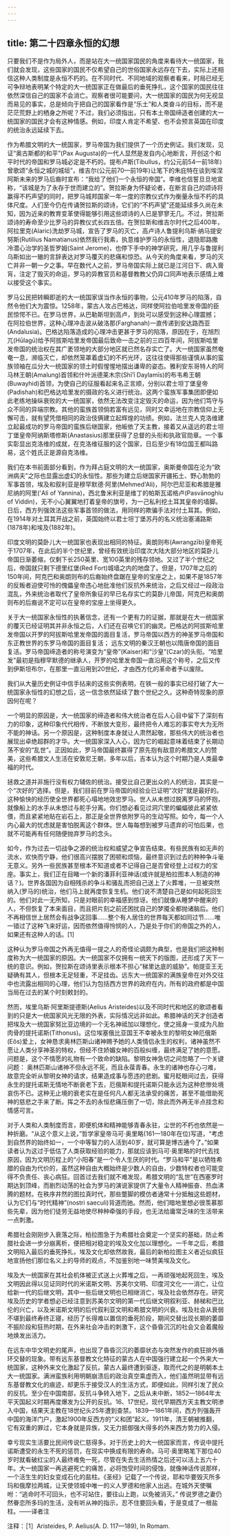 ```yaml
---
---
---
```

title: 第二十四章永恒的幻想
---




只要我们不是作为局外人，而是站在大一统国家国民的角度来看待大一统国家，我们就会发现，这些国家的国民不仅希望自己的世俗国家永远存在下去，实际上还相信这种人类制度是永恒不朽的。在不同时代、不同地域的观察者看来，时局已经无可争辩地表明某个特定的大一统国家正在做最后的垂死挣扎，这个国家的国民往往依然深信自己的国家不会消亡。观察者很可能要问，大一统国家的国民为何无视显而易见的事实，总是倾向于把自己的国家看作是“乐土”和人类奋斗的目标，而不是茫茫荒野上的栖身之所呢？不过，我们必须指出，只有本土帝国缔造者创建的大一统国家的国民才会有这种情感。例如，印度人肯定不希望、也不会预言英国在印度的统治永远延续下去。

作为希腊文明的大一统国家，罗马帝国为我们提供了一个历史例证。我们发现，见证“奥古斯都的和平”(Pax Augusta)的一代人显然是发自内心地断言，开创这个和平时代的帝国和罗马城必定是不朽的。提布卢斯(Tibullus，约公元前54—前18年)曾歌颂“永恒之城的城垣”，维吉尔(公元前70—前19年)让笔下的朱庇特在谈到埃涅阿斯未来的罗马后裔时宣布：“我给了他们一个永恒的帝国”。李维也信誓旦旦地宣称，“该城是为了永存于世而建立的”。贺拉斯身为怀疑论者，在断言自己的颂诗将赢得不朽声望的同时，把罗马城邦国家一年一度的宗教仪式作为衡量永恒不朽的具体尺度。人们至今仍在传诵贺拉斯的颂诗，它们的“不朽声望”还能延续多久尚在未知，因为近来的教育变革使得能够引用这些颂诗的人已是寥寥无几。不过，贺拉斯颂诗的寿命至少比罗马的异教仪式长四五倍。在贺拉斯和维吉尔时代之后400年，阿拉里克(Alaric)洗劫罗马城，宣告了罗马的灭亡，高卢诗人鲁提利乌斯·纳马提安努斯(Rutilius Namatianus)依然我行我素，执意维护罗马的永恒性，退隐耶路撒冷潜心治学的圣哲罗姆(Saint Jerome)，也停下手中的神学研究，用几乎与鲁提利乌斯如出一辙的言辞表达对罗马覆灭的悲痛和惊恐。从今天的角度来看，罗马的灭亡并非一朝一夕之事。早在数代人之前，罗马帝国实际上就已是江河日下、病入膏肓，注定了毁灭的命运，罗马的异教官员和基督教教父仍异口同声地表示感情上难以接受这个事实。

罗马公民把转瞬即逝的大一统国家误当作永恒的事物，公元410年罗马的陷落，自然令他们大为震惊。1258年，蒙古人攻占巴格达，同样使阿拉伯哈里发帝国的臣民惊愕不已。在罗马世界，从巴勒斯坦到高卢，到处可以感受到这种心理震撼； 在阿拉伯世界，这种心理冲击波从破洛那(Farghanah)一直传递到安达路西亚(Andalusia)。巴格达陷落造成的心理冲击更甚于罗马的陷落，原因在于，在旭烈兀(Hūlagū)给予阿拔斯哈里发帝国最后致命一击之前的三四百年间，阿拔斯哈里发帝国的统治权在其广袤领地的大部分地区就已然名存实亡了。大一统国家虽然奄奄一息，濒临灭亡，却依然笼罩着虚幻的不朽光环，这往往使得那些谨慎从事的蛮族领袖在瓜分大一统国家的领土时假惺惺地摆出谦卑的姿态。雅利安东哥特人的阿马林王朝(Amalung)首领和什叶派德莱木宗(Shī‘ī Daylamīs)的布韦希王朝(Buwayhid)首领，为使自己的征服看起来名正言顺，分别以君士坦丁堡皇帝(Padishah)和巴格达哈里发的摄政的名义进行统治。这两个蛮族军事集团即便如此老练地操纵衰败的大一统国家，依然无法改变注定毁灭的命运，因为他们笃守与众不同的异端宗教。其他的蛮族首领倘若富有远见，同时又幸运地在宗教信仰上无懈可击，就有望凭借相同的政治伎俩建立起辉煌的功绩。例如，法兰克人克洛维建立起最成功的罗马帝国的蛮族后继国家，他皈依了天主教，接着又从遥远的君士坦丁堡皇帝阿纳斯塔修斯(Anastasius)那里获得了总督的头衔和执政官勋章。一个事实彰显出克洛维的成就，在克洛维征服的这个国家，日后至少有18位国王都叫路易，这个姓氏正是源自克洛维。

我们在本书前面部分看到，作为拜占庭文明的大一统国家，奥斯曼帝国在沦为“欧洲病夫”之际也显露出虚幻的永恒性。那些为建立后继国家开疆拓土、野心勃勃的军事首领，埃及和叙利亚是穆罕默德·阿里(Mehmed'Ali)，阿尔巴尼亚和希腊是雅尼纳的阿里('Ali of Yannina)，西北鲁米利亚是维丁的帕斯瓦诺格卢(Pasvānoghlu of Viddin)，无不小心翼翼地打着皇帝的旗号，为一己私利挖土耳其皇帝的墙脚。日后，西方列强效法这些军事首领的做法，用同样的欺骗手法对付土耳其。例如，在1914年对土耳其开战之前，英国始终以君士坦丁堡苏丹的名义统治塞浦路斯(1878年)和埃及(1882年)。

印度文明的莫卧儿大一统国家也表现出相同的特征。奥朗则布(Awrangzīb)皇帝死于1707年，在此后的半个世纪里，曾经有效统治印度次大陆大部分地区的莫卧儿帝国日渐萎缩，仅剩下长250英里、宽100英里的残存领地。又过了半个世纪之后，帝国就只剩下德里红堡(Red Fort)城墙之内的地盘了。但是，1707年之后的150年间，阿克巴和奥朗则布的后裔始终盘踞在皇帝的宝座之上，如果不是1857年的反叛者迫使可怜的傀儡皇帝违心地批准他们反抗外来统治，之后又经过一段政治混乱，外来统治者取代了皇帝所象征的早已名存实亡的莫卧儿帝国，阿克巴和奥朗则布的后裔说不定可以在皇帝的宝座上坐得更久。

关于大一统国家永恒性的执著信念，还有一个更有力的证据，那就是在大一统国家的覆灭已经证明其并非永恒之后，人们还在召唤它们的幽灵。巴格达的阿拔斯哈里发帝国以开罗的阿拔斯哈里发帝国的面目复活，罗马帝国以西方的神圣罗马帝国和东正教世界的东罗马帝国的面目复活； 远东文明的秦汉王朝也以隋唐帝国的面目复活。罗马帝国缔造者的称号演变为“皇帝”(Kaiser)和“沙皇”(Czar)的头衔。“哈里发”最初是指穆罕默德的继承人，开罗的哈里发帝国一直沿用这个称号，之后又传到伊斯坦布尔，在那里一直沿用到20世纪，才由西方化的革命者予以废除。

我们从大量历史例证中信手拈来的这些实例表明，在铁一般的事实已经打破了大一统国家永恒性的幻想之后，这一信念依然延续了数个世纪之久。这种奇特现象的原因何在呢？

一个明显的原因是，大一统国家的缔造者和伟大统治者在后人心目中留下了深刻有力的印象，这种印象代代相传，不断放大变形，最终把令人难忘的事实夸大为无所不能的神话。另一个原因是，这种制度本身就让人肃然起敬，那些伟大的统治者也展现出卓绝超群的才华。大一统国家深入人心，因为它的崛起意味着结束了长期动荡不安的“乱世”。正因如此，罗马帝国最终赢得了原先抱有敌意的希腊文人的赞美，这些希腊文人生活在安敦尼王朝，多年以后，吉本认为这个时期乃是人类最幸福的时代。

拯救之道并非施行没有权力辅佐的统治。接受比自己更出众的人的统治，其实是一个“次好的”选择。但是，我们目前在罗马帝国的经验业已证明“次好”就是最好的。这种愉快的经历使全世界都死心塌地地效忠罗马。世人从未想过脱离罗马的怀抱，就像船上的水手从未想过与舵手分离。你们想必看见过洞穴里的蝙蝠彼此紧紧依偎，而且紧紧地贴在岩石上，那正是全世界依附罗马的生动写照。如今，每一个人内心最大的忧虑就是害怕脱离这个群体。世人每每想到被罗马遗弃的可怕后果，也就不可能再有任何随便抛弃罗马的念头。

如今，作为过去一切战争之源的统治权和威望之争宣告结束。有些民族有如无声的流水，欢快而宁静，他们很高兴摆脱了困顿和烦恼，最终意识到过去的种种争斗毫无意义。另外一些民族甚至根本不知道或者不记得自己是否曾经登上过权力的宝座。事实上，我们正在目睹一个新的潘菲利亚神话(或许就是柏拉图本人制造的神话？)。世界各国因为自相残杀的争斗和骚乱而把自己送上了火葬堆，一旦被突然纳入(罗马的)统治，他们马上就再度恢复生机。他们说不清楚自己是如何起死回生的。他们对此一无所知，只是对眼前的幸福感到惊讶。他们就像从睡梦中醒来的人，不但恢复了本来面目，而且把片刻之前还困扰自己的梦魇全都抛诸脑后。他们不再相信世上居然会有战争这回事……整个有人居住的世界每天都如同过节……唯一错过了这种飞来好运，因而依然值得怜悯的人，乃是处于你们的帝国之外的人，如果还有这种人的话。[1]

这种认为罗马帝国之外再无值得一提之人的奇怪论调颇为典型，也是我们把这种制度称为大一统国家的原因。大一统国家不仅拥有一统天下的版图，还形成了天下一统的意识。例如，贺拉斯在颂诗里表示根本不担心“梯里达底的威胁”。帕提亚王无疑确有其人，但根本无足轻重，不足挂齿。远东大一统国家的满族皇帝在对外交往中也流露出相同的心理，他们认为包括西方世界的政府在内，所有的政府都是中国当局在过去的某个时刻敕封的。

然而，埃里乌斯·阿里斯提德斯(Aelius Aristeides)以及不同时代和地区的歌颂者看到的只是大一统国家风光无限的外表，实际情况远非如此。希腊神话的天才创造者把埃及大一统国家努比亚边境的一个无名神祗加以理想化，使之摇身一变成为凡胎肉骨的提托诺斯(Tithonus)。这位埃塞俄比亚国王不幸被永生的黎明女神厄俄斯(Eôs)爱上，女神恳求奥林匹斯山诸神赐予她的人类情侣永生的权利，诸神虽然不愿让人类分享神圣的特权，但经不住娇媚女神的百般纠缠，最终满足了她的意愿。问题是，这个不情愿的礼物有一个致命的缺陷。黎明女神急切之间忽略了一个关键问题： 奥林匹斯山诸神不但永远不死，而且永葆青春。永生的诸神也存心刁难，故意完全听从黎明女神的请求，结果造成事与愿违的悲剧。蜜月眨眼间过去，获得永生的提托诺斯无情地不断衰老下去，厄俄斯和提托诺斯只能永远为这种悲惨处境哀伤不已。这种无止境的衰老实在是任何凡人都无法承受的痛苦，甚至不能借助死神的慈悲之手来了断。挥之不去的永恒悲痛压倒了一切，除此而外再无半点挂念和情感可言。

对于人类和人类制度而言，即便机体和精神能够青春永驻，尘世的不朽也依然是一种折磨。“从这个意义上说，”哲学家皇帝马可·奥里略(161—180年在位)写道，“考虑到自然界的始终如一，一个中等智力的人活到40岁，就可算是博古通今了。”如果读者认为这过于低估了人类获取经验的能力，那就应该到马可·奥里略的时代去找原因，因为文明历程上的“小阳春”是一个令人生厌的时代。“罗马和平”是以牺牲希腊的自由为代价的，虽然这种自由大概始终是少数人的自由，少数特权者也可能变得不负责任、丧心病狂。回首过去我们就不难发现，希腊文明的“乱世”在西塞罗时期达到顶峰，而剧烈动荡的社会为罗马的演说家提供了大量令人精神振奋、热血沸腾的题材。在秩序井然的图拉真时代，那些蹩脚的模仿者通常十分抵触这些题材，认为它们与“时代精神”(nostri saeculi)背道而驰。然而，他们暗地里想必很羡慕那些先辈，因为他们徒劳无益地使尽种种牵强的手段，也无法给庸常乏味的生活带来一点刺激。

希腊社会刚刚步入衰落之际，柏拉图急于为希腊社会奠定一个坚实的基础，防止希腊社会进一步分崩离析，便把相对稳定的埃及文化加以理想化。一千年之后，希腊文明陷入最后的垂死挣扎，埃及文化却依然故我，最后的新柏拉图主义者近似疯狂地宣扬他们那位名义上的导师的观点，不加鉴别地一味赞美埃及文化。

埃及大一统国家在其社会机体被正式送上火葬堆之后，一再顽强地起死回生，埃及文明因此得以见证同时代的米诺斯文明、苏美尔文明、印度河文化一一消亡，让位给新一代的后继文明，其中一些后继文明也已相继消亡，埃及社会依然存在。研究埃及历史的学者想必已经注意到苏美尔文明的第一代后继文明叙利亚、赫梯和巴比伦的兴亡，以及米诺斯文明的后代叙利亚文明和希腊文明的兴衰。埃及社会从衰弱不堪到最终寿终正寝，经历了长得难以置信的垂死阶段，期间交替出现长期的萎靡不振阶段和狂热时期，在外来社会冲击的刺激下，这个昏昏沉沉的社会又会着魔般地焕发出活力。

在远东中华文明史的尾声，也出现了昏昏沉沉的萎靡状态与突然发作的疯狂排外循环交替的现象。带有远东基督教文化特征的蒙古人在中国强行建立起一个外来大一统国家，这种外来文化激起了反抗，蒙古人最终遭到驱逐，取而代之的是明朝本土大一统国家。满洲蛮族利用明朝崩溃后的政治真空乘虚而入，他们虽然明显带有远东基督教文化的痕迹，却更乐于接受汉人的生活方式，即便如此，同样引发了民众的反抗。至少在中国南部，反抗斗争转入地下，之后从未中断，1852—1864年太平天国起义时期再度爆发为公开的反抗。16、17世纪，现代早期西方天主教文明渗入中国，结果天主教在18世纪头25年遭到查禁。1839—1861年间，西方列强轰开中国的海洋门户，激起1900年反西方的“义和团”起义。1911年，清王朝被推翻，它有双重的罪过，它本身就是异族，又无力抵御强大得多的外来西方势力的入侵。

幸亏现实生活要比民间传说仁慈得多。对于历史上的大一统国家而言，传说中提托诺斯遭受的永生不死的惩罚，在现实中换成有限的寿命。马可·奥里略笔下那位40岁时就看破红尘的人最终难免一死，尽管在失去生活热情之后还可以活上五六十年。大一统国家一再逃避死亡的痛苦，必将饱受时间的侵蚀，就像神话传说那样，一个活生生的妇女变成石化的盐柱。《圣经》记载了一个传说，耶和华要毁灭所多玛和俄摩拉两城，让天使领城中唯一的义人罗德和他家人出逃。在城外天使嘱咐：“逃命时不可回头，也不可站住，要往山上跑，以免被消灭。” 传说罗德之妻仍然眷恋所多玛的生活，没有听从神的指示，忍不住要回头看，于是变成了一根盐柱。——译者注

注释：［1］Aristeides, P. Aelius(A. D. 117—189), In Romam.